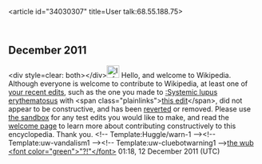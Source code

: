 <article id="34030307" title=User talk:68.55.188.75>
	<talkpage id="34030307" title="User talk:68.55.188.75">

== December 2011 ==

&lt;div style=clear: both&gt;&lt;/div&gt;[[File:Information.svg|25px|alt=|link=]] Hello, and welcome to Wikipedia. Although everyone is welcome to contribute to Wikipedia, at least one of [[Special:Contributions/68.55.188.75|your recent edits]], such as the one you made to [[:Systemic lupus erythematosus]] with &lt;span class=&quot;plainlinks&quot;&gt;[http://en.wikipedia.org/wiki/Systemic_lupus_erythematosus?diff=465384472 this edit]&lt;/span&gt;, did not appear to be constructive, and has been [[Help:Reverting|reverted]] or removed. Please use [[Wikipedia:Sandbox|the sandbox]] for any test edits you would like to make, and read the [[Wikipedia:Welcoming committee/Welcome to Wikipedia|welcome page]] to learn more about contributing constructively to this encyclopedia. Thank you. &lt;!-- Template:Huggle/warn-1 --&gt;&lt;!-- Template:uw-vandalism1 --&gt;&lt;!-- Template:uw-cluebotwarning1 --&gt;[[User:the wub|the wub]] [[User_talk:The wub|&lt;font color=&quot;green&quot;&gt;&quot;?!&quot;&lt;/font&gt;]] 01:18, 12 December 2011 (UTC)
	</talkpage>
</article>